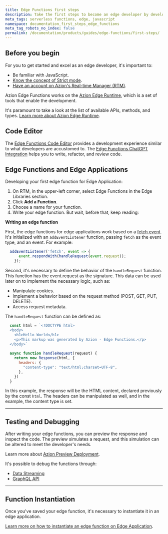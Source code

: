 ```yaml
---
title: Edge Functions first steps
description: Take the first steps to become an edge developer by developing edge functions.
meta_tags: serverless functions, edge, javascript
namespace: documentation_first_steps_edge_functions
meta_tag_robots_no_index: false
permalink: /documentation/products/guides/edge-functions/first-steps/
---
```


## Before you begin

For you to get started and excel as an edge developer, it's important to:

- Be familiar with JavaScript.
- [Know the concept of Strict mode](https://developer.mozilla.org/en-US/docs/Web/JavaScript/Reference/Strict_mode).
- [Have an account on Azion's Real-time Manager (RTM)](/en/documentation/products/accounts/creating-account/).

Azion Edge Functions works on the [Azion Edge Runtime](/en/documentation/products/edge-application/edge-functions/runtime/overview/), which is a set of tools that enable the development.

It's paramount to take a look at the list of available APIs, methods, and types. [Learn more about Azion Edge Runtime](/en/documentation/products/edge-application/edge-functions/runtime/overview/).

## Code Editor

The [Edge Functions Code Editor](/en/documentation/products/edge-application/edge-functions/runtime-api/code-editor/) provides a development experience similar to what developers are accustomed to. The [Edge Functions ChatGPT Integration](/en/documentation/products/edge-application/edge-functions/runtime-api/ai-integration/) helps you to write, refactor, and review code.


## Edge Functions and Edge Applications

Developing your first edge function for Edge Application:

1. On  RTM, in the upper-left corner, select Edge Functions in the Edge Libraries section.
2. Click **Add a Function**.
3. Choose a name for your function.
4. Write your edge function. But wait, before that, keep reading:

**Writing an edge function**

First, the edge functions for edge applications work based on a [fetch event](/en/documentation/products/edge-application/edge-functions/runtime-apis/javascript/fetch/). It's initialized with an `addEventListener` function, passing `fetch` as the event type, and an event. For example:

```javascript
  addEventListener('fetch', event => {
      event.respondWith(handleRequest(event.request));
    });
```

Second, it's necessary to define the behavior of the `handleRequest` function. This function has the event.request as the signature. This data can be used later on to implement the necessary logic, such as:

- Manipulate cookies.
- Implement a behavior based on the request method (POST, GET, PUT, DELETE).
- Access request metadata.

The `handleRequest` function can be defined as:

```javascript
  const html = `<!DOCTYPE html>
  <body>
    <h1>Hello World</h1>
    <p>This markup was generated by Azion - Edge Functions.</p>
  </body>`
  
  async function handleRequest(request) {
    return new Response(html, {
      headers: {
        "content-type": "text/html;charset=UTF-8",
      },
    })
  }
```

In this example, the response will be the HTML content, declared previously by the const `html`. The headers can be manipulated as well, and in the example, the content type is set.

---

## Testing and Debugging

After writing your edge functions, you can preview the response and inspect the code. The preview simulates a request, and this simulation can be altered to meet the developer's needs.

Learn more about [Azion Preview Deployment](/en/documentation/products/edge-application/edge-functions/runtime-api/preview-deployment/).

It's possible to debug the functions through:

- [Data Streaming](/en/documentation/products/guides/debugging-functions-data-streaming/)
- [GraphQL API](/en/documentation/products/guides/debugging-functions-graphql/)

---

## Function Instantiation

Once you've saved your edge function, it's necessary to instantiate it in an edge application.

[Learn more on how to instantiate an edge function on Edge Application](/en/documentation/products/edge-application/edge-functions-instances/).
